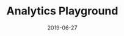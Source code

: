 ---
title: Analytics Playground
category: Project
status: publish
date: 2019-06-27
slug: An indexer for the IoTeX blockchain providing a GraphQL server for easy access to stored data
website: https://analytics.iotexscan.io
twitter:
logo: /img/Analytics Playground.jpg
featured_img: https://wp.gcap1.iotex.io/wp-content/uploads/2020/09/analytics-header.png
telegram:
---